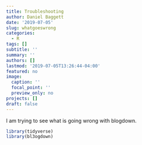 ```yaml
---
title: Troubleshooting
author: Daniel Baggett
date: '2019-07-05'
slug: whatgoeswrong
categories:
  - R
tags: []
subtitle: ''
summary: ''
authors: []
lastmod: '2019-07-05T13:26:44-04:00'
featured: no
image:
  caption: ''
  focal_point: ''
  preview_only: no
projects: []
draft: false
---
```

I am trying to see what is going wrong with blogdown. 

```r
library(tidyverse)
library(bl3ogdown)
```

